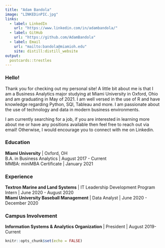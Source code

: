 ```yaml
---
title: "Adam Bandola"
image: "LINKEDinPIC.jpg"
links:
  - label: LinkedIn
    url: "https://www.linkedin.com/in/adambandola/"
  - label: GitHub
    url: "https://github.com/AdamBandola"
  - label: Email
    url: "mailto:bandola@miamioh.edu"
    site: distill:distill_website
output:
  postcards::trestles
---
```

 
### Hello!

  Thank you for checking out my personal site! A little bit about me is that I am a Business Analytics major studying at Miami University in Oxford, Ohio and am graduating in May of 2021. I am well versed in the use of R and have knowledge regarding Python, SQl, Tableau and more. I am passionate about the use of technology and data in modern business environments. 
  
  I am currently searching for a job, if you are interested in learning more about me or have any positions available then feel free to reach out via email! Otherwise, I would encourage you to connect with me on Linkedin. 
  
  
  
### Education

**Miami University** | Oxford, OH  
B.A. in Business Analytics | August 2017 - Current  
MMBA: miniMBA Certificate | January 2021

### Experience

**Textron Marine and Land Systems** | IT Leadership Development Program Intern | June 2020 - August 2020  
**Miami University Baseball Management** | Data Analyst | June 2020 - December 2020

### Campus Involvement

**Information Systems & Analytics Organization** | President | August 2019- Current

```r
knitr::opts_chunk$set(echo = FALSE)
```
